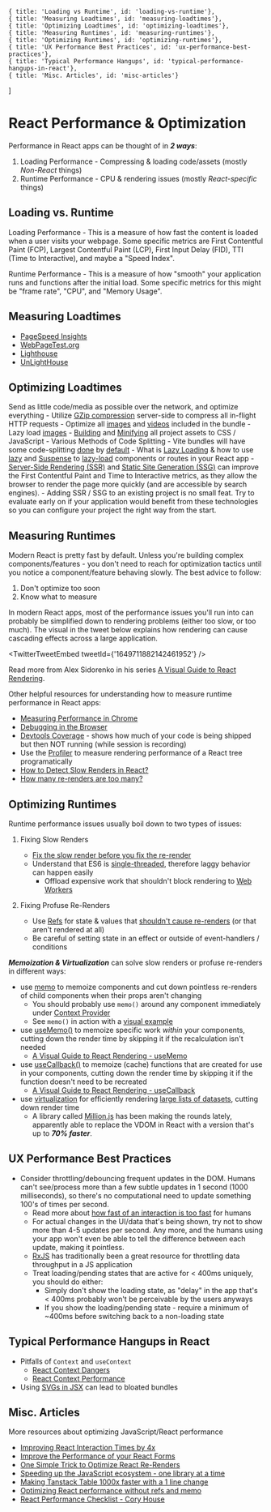 

	{ title: 'Loading vs Runtime', id: 'loading-vs-runtime'},
	{ title: 'Measuring Loadtimes', id: 'measuring-loadtimes'},
	{ title: 'Optimizing Loadtimes', id: 'optimizing-loadtimes'},
	{ title: 'Measuring Runtimes', id: 'measuring-runtimes'},
	{ title: 'Optimizing Runtimes', id: 'optimizing-runtimes'},
	{ title: 'UX Performance Best Practices', id: 'ux-performance-best-practices'},
	{ title: 'Typical Performance Hangups', id: 'typical-performance-hangups-in-react'},
	{ title: 'Misc. Articles', id: 'misc-articles'}
]

# React Performance & Optimization

Performance in React apps can be thought of in ***2 ways***:

1. Loading Performance - Compressing &amp; loading code/assets (mostly *Non-React* things)
2. Runtime Performance - CPU &amp; rendering issues (mostly *React-specific* things)

## Loading vs. Runtime

Loading Performance - This is a measure of how fast the content is loaded when a user visits your webpage. Some specific metrics are First Contentful Paint (FCP), Largest Contentful Paint (LCP), First Input Delay (FID), TTI (Time to Interactive), and maybe a "Speed Index".

Runtime Performance - This is a measure of how "smooth" your application runs and functions after the initial load. Some specific metrics for this might be "frame rate", "CPU", and "Memory Usage".

## Measuring Loadtimes

- [PageSpeed Insights](https://pagespeed.web.dev/)
- [WebPageTest.org](https://webpagetest.org/)
- [Lighthouse](https://developer.chrome.com/docs/lighthouse/overview/)
- [UnLightHouse](https://unlighthouse.dev/)

## Optimizing Loadtimes

Send as little code/media as possible over the network, and optimize everything 
	- Utilize [GZip compression](https://developer.mozilla.org/en-US/docs/Glossary/GZip_compression) server-side to compress all in-flight HTTP requests
	- Optimize all [images](https://kinsta.com/blog/optimize-images-for-web/) and [videos](https://www.keycdn.com/blog/video-optimization) included in the bundle
		- Lazy load [images](https://web.dev/browser-level-image-lazy-loading/)
	- [Building](https://vitejs.dev/config/build-options.html) and [Minifying](https://vitejs.dev/config/build-options.html#build-minify) all project assets to CSS / JavaScript
	- Various Methods of Code Splitting
		- Vite bundles will have some code-splitting [done](https://vitejs.dev/guide/features.html) by [default](https://vitejs.dev/guide/features.html#build-optimizations)
		- What is [Lazy Loading](https://developer.mozilla.org/en-US/docs/Web/Performance/Lazy_loading) & how to use [lazy](https://react.dev/reference/react/lazy) and [Suspense](https://react.dev/reference/react/Suspense) to [lazy-load](https://blog.bitsrc.io/lazy-loading-react-components-with-react-lazy-and-suspense-f05c4cfde10c) components or routes in your React app
	- [Server-Side Rendering (SSR)](https://www.youtube.com/watch?v=bfLFHp7Sbkg) and [Static Site Generation (SSG)](https://www.youtube.com/watch?v=bfLFHp7Sbkg) can improve the First Contentful Paint and Time to Interactive metrics, as they allow the browser to render the page more quickly (and are accessible by search engines).
		- Adding SSR / SSG to an existing project is no small feat. Try to evaluate early on if your application would benefit from these technologies so you can configure your project the right way from the start.

## Measuring Runtimes

Modern React is pretty fast by default. Unless you're building complex components/features - you don't need to reach for optimization tactics until you notice a component/feature behaving slowly. The best advice to follow:

1. Don't optimize too soon 
2. Know what to measure 

In modern React apps, most of the performance issues you'll run into can probably be simplified down to rendering problems (either too slow, or too much). The visual in the tweet below explains how rendering can cause cascading effects across a large application.

<TwitterTweetEmbed tweetId={'1649711882142461952'} />

Read more from Alex Sidorenko in his series [A Visual Guide to React Rendering](https://alexsidorenko.com/blog/react-render-always-rerenders/).

Other helpful resources for understanding how to measure runtime performance in React apps: 

- [Measuring Performance in Chrome](https://developer.chrome.com/docs/devtools/performance/)
- [Debugging in the Browser](https://javascript.info/debugging-chrome)
- [Devtools Coverage](https://developer.chrome.com/docs/devtools/coverage/) - shows how much of your code is being shipped but then NOT running (while session is recording)
- Use the [Profiler](https://react.dev/reference/react/Profiler) to measure rendering performance of a React tree programatically
- [How to Detect Slow Renders in React?](https://alexsidorenko.com/blog/react-performance-slow-renders/)
- [How many re-renders are too many?](https://alexsidorenko.com/blog/react-how-many-rerenders/)

## Optimizing Runtimes

Runtime performance issues usually boil down to two types of issues:

1. Fixing Slow Renders 
	- [Fix the slow render before you fix the re-render](https://kentcdodds.com/blog/fix-the-slow-render-before-you-fix-the-re-render)
	- Understand that ES6 is [single-threaded](https://javascript.info/event-loop), therefore laggy behavior can happen easily
		- Offload expensive work that shouldn't block rendering to [Web Workers](https://developer.mozilla.org/en-US/docs/Web/API/Web_Workers_API/Using_web_workers)

2. Fixing Profuse Re-Renders 
	- Use [Refs](https://react.dev/learn/referencing-values-with-refs) for state & values that [shouldn't cause re-renders](https://www.smashingmagazine.com/2020/11/react-useref-hook/) (or that aren't rendered at all)
	- Be careful of setting state in an effect or outside of event-handlers / conditions


***Memoization & Virtualization*** can solve slow renders or profuse re-renders in different ways:

- use [memo](https://react.dev/reference/react/memo) to memoize components and cut down pointless re-renders of child components when their props aren't changing
	- You should probably use `memo()` around any component immediately under [Context Provider](https://alexsidorenko.com/blog/react-render-context/)
	- See `memo()` in action with a [visual example](https://codesandbox.io/s/a-visual-guide-to-react-rendering-sandbox-td70u?file=/src/sandbox.jsx)
- use [useMemo()](https://react.dev/reference/react/useMemo#usememo) to memoize specific work *within* your components, cutting down the render time by skipping it if the recalculation isn't needed
	- [A Visual Guide to React Rendering - useMemo](https://alexsidorenko.com/blog/react-render-usememo/)
- use [useCallback()](https://react.dev/reference/react/useCallback) to memoize (cache) functions that are created for use in your components, cutting down the render time by skipping it if the function doesn't need to be recreated
	- [A Visual Guide to React Rendering - useCallback](https://alexsidorenko.com/blog/react-render-usecallback/)
- use [virtualization](https://www.patterns.dev/posts/virtual-lists) for efficiently rendering [large lists of datasets](https://www.npmjs.com/package/react-window), cutting down render time
	- A library called [Million.js](https://million.dev/) has been making the rounds lately, apparently able to replace the VDOM in React with a version that's up to ***70% faster***.
	
## UX Performance Best Practices

- Consider throttling/debouncing frequent updates in the DOM. Humans can't see/process more than a few subtle updates in 1 second (1000 milliseconds), so there's no computational need to update something 100's of times per second.
	- Read more about [how fast of an interaction is too fast](https://www.nngroup.com/articles/too-fast-ux/) for humans
	- For actual changes in the UI/data that's being shown, try not to show more than 4-5 updates per second. Any more, and the humans using your app won't even be able to tell the difference between each update, making it pointless.
	- [RxJS](https://rxjs.dev/) has traditionally been a great resource for throttling data throughput in a JS application
	- Treat loading/pending states that are active for < 400ms uniquely, you should do either:
		- Simply don't show the loading state, as "delay" in the app that's < 400ms probably won't be perceivable by the users anyways
		- If you show the loading/pending state - require a minimum of ~400ms before switching back to a non-loading state

<TwitterTweetEmbed tweetId="1675923225341992962" />

## Typical Performance Hangups in React

- Pitfalls of `Context` and `useContext`
	- [React Context Dangers](https://blog.thoughtspile.tech/2021/10/04/react-context-dangers/)
	- [React Context Performance](https://dev.to/romaintrotard/react-context-performance-5832)
- Using [SVGs in JSX](https://twitter.com/_developit/status/1382838799420514317?s=20) can lead to bloated bundles

## Misc. Articles

More resources about optimizing JavaScript/React performance

- [Improving React Interaction Times by 4x](https://www.causal.app/blog/react-perf)
- [Improve the Performance of your React Forms](https://epicreact.dev/improve-the-performance-of-your-react-forms/)
- [One Simple Trick to Optimize React Re-Renders](https://kentcdodds.com/blog/optimize-react-re-renders)
- [Speeding up the JavaScript ecosystem - one library at a time](https://marvinh.dev/blog/speeding-up-javascript-ecosystem/)
- [Making Tanstack Table 1000x faster with a 1 line change](https://jpcamara.com/2023/03/07/making-tanstack-table.html)
- [Optimizing React performance without refs and memo](https://alexsidorenko.com/blog/react-optimize-rerenders-without-refs-memo/)
- [React Performance Checklist - Cory House](https://github.com/coryhouse/reactjsconsulting/issues/77)